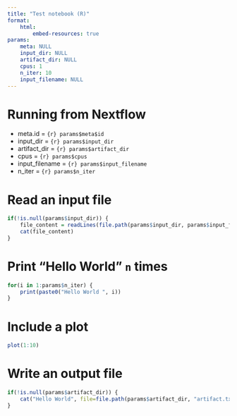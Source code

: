 ```yaml
---
title: "Test notebook (R)"
format:
    html:
        embed-resources: true
params:
    meta: NULL
    input_dir: NULL
    artifact_dir: NULL
    cpus: 1
    n_iter: 10
    input_filename: NULL
---
```


# Running from Nextflow

 - meta.id = `{r} params$meta$id`
 - input_dir = `{r} params$input_dir`
 - artifact_dir = `{r} params$artifact_dir`
 - cpus = `{r} params$cpus`
 - input_filename = `{r} params$input_filename`
 - n_iter = `{r} params$n_iter`

# Read an input file

```r
if(!is.null(params$input_dir)) {
    file_content = readLines(file.path(params$input_dir, params$input_filename))
    cat(file_content)
}
```

# Print "Hello World" `n` times
```r
for(i in 1:params$n_iter) {
    print(paste0("Hello World ", i))
}
```

# Include a plot

```r
plot(1:10)
```

# Write an output file

```r
if(!is.null(params$artifact_dir)) {
    cat("Hello World", file=file.path(params$artifact_dir, "artifact.txt"))
}
```
